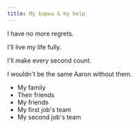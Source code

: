 ```yaml
---
title: My kapwa & my help
---
```

I have no more regrets. 

I'll live my life fully.

I'll make every second count.

I wouldn't be the same Aaron without them.

- My family
- Their friends
- My friends
- My first job's team
- My second job's team